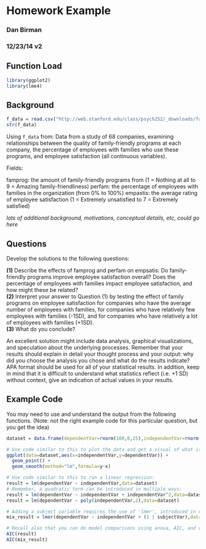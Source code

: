 # Homework Example

### Dan Birman
### 12/23/14 v2

## Function Load

```r
library(ggplot2)
library(lme4)
```

## Background

```r
f_data = read.csv("http://web.stanford.edu/class/psych252/_downloads/families.csv")
str(f_data)
```

Using `f_data` from:
Data from a study of 68 companies, examining relationships between the quality of family-friendly programs at each company, the percentage of employees with families who use these programs, and employee satisfaction (all continuous variables).

Fields:

famprog: the amount of family-friendly programs from (1 = Nothing at all to 9 = Amazing family-friendliness)
perfam: the percentage of employees with families in the organization (from 0% to 100%)
empastis: the average rating of employee satisfaction (1 = Extremely unsatisfied to 7 = Extremely satisfied)

*lots of additional background, motivations, conceptual details, etc, could go here*

## Questions

Develop the solutions to the following questions:

  **(1)** Describe the effects of famprog and perfam on empsatis: Do family-friendly programs improve employee satisfaction overall? Does the percentage of employees with families impact employee satisfaction, and how might these be related?\
  **(2)** Interpret your answer to Question (1) by testing the effect of family programs on employee satisfaction for companies who have the average number of employees with families, for companies who have relatively few employees with families (-1SD), and for companies who have relatively a lot of employees with families (+1SD).\
  **(3)** What do you conclude?
  
An excellent solution might include data analysis, graphical visualizations, and speculation about the underlying processes. Remember that your results should explain in detail your thought process and your output: why did you choose the analysis you chose and what do the results indicate? APA format should be used for all of your statistical results. In addition, keep in mind that it is difficult to understand what statistics reflect (i.e. +1 SD) without context, give an indication of actual values in your results.

## Example Code

You *may* need to use and understand the output from the following functions. (Note: not the right example code for this particular question, but you get the idea)

```r
dataset = data.frame(dependentVar=rnorm(100,0,25),independentVar=rnorm(100,5,20),subjectVar=c(1:50,1:50))

# Use code similar to this to plot the data and get a visual of what is happening
ggplot(data=dataset,aes(x=independentVar,y=dependentVar)) +
  geom_point() +
  geom_smooth(method="lm",formula=y~x)

# Use code similar to this to run a linear regression:
result = lm(dependentVar ~ independentVar,data=dataset)
# Remember, a quadratic term can be introduced in multiple ways:
result = lm(dependentVar ~ independentVar + independentVar^2,data=dataset)
result = lm(dependentVar ~ poly(independentVar,2),data=dataset)

# Adding a subject variable requires the use of 'lmer', introduced in class to do mixed effects analysis. Here is an example of how you might use lmer:
mix_result = lmer(dependentVar ~ independentVar + (1 | subjectVar),data=dataset)

# Recall also that you can do model comparisons using anova, AIC, and other measures:
AIC(result)
AIC(mix_result)
```